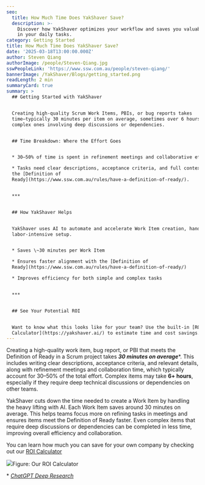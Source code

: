 ```yaml
---
seo:
  title: How Much Time Does YakShaver Save?
  description: >-
    Discover how YakShaver optimizes your workflow and saves you valuable time
    in your daily tasks.
category: Getting Started
title: How Much Time Does YakShaver Save?
date: '2025-03-18T13:00:00.000Z'
author: Steven Qiang
authorImage: /people/Steven-Qiang.jpg
sswPeopleLink: 'https://www.ssw.com.au/people/steven-qiang/'
bannerImage: /YakShaver/Blogs/getting_started.png
readLength: 2 min
summaryCard: true
summary: >
  ## Getting Started with YakShaver


  Creating high-quality Scrum Work Items, PBIs, or bug reports takes
  time—typically 30 minutes per item on average, sometimes over 6 hours for
  complex ones involving deep discussions or dependencies.


  ## Time Breakdown: Where the Effort Goes


  * 30–50% of time is spent in refinement meetings and collaborative effort.

  * Tasks need clear descriptions, acceptance criteria, and full context to meet
  the [Definition of
  Ready](https://www.ssw.com.au/rules/have-a-definition-of-ready/).


  ***


  ## How YakShaver Helps


  YakShaver uses AI to automate and accelerate Work Item creation, handling the
  labor-intensive setup.


  * Saves \~30 minutes per Work Item

  * Ensures faster alignment with the [Definition of
  Ready](https://www.ssw.com.au/rules/have-a-definition-of-ready/)

  * Improves efficiency for both simple and complex tasks


  ***


  ## See Your Potential ROI


  Want to know what this looks like for your team? Use the built-in [ROI
  Calculator](https://yakshaver.ai/) to estimate time and cost savings.
---
```


Creating a high-quality work item, bug report, or PBI that meets the Definition of Ready in a Scrum project takes ***30 minutes on average***\*. This includes writing clear descriptions, acceptance criteria, and relevant details, along with refinement meetings and collaboration time, which typically account for 30–50% of the total effort. Complex items may take **6+ hours**, especially if they require deep technical discussions or dependencies on other teams.

YakShaver cuts down the time needed to create a Work Item by handling the heavy lifting with AI. Each Work Item saves around 30 minutes on average. This helps teams focus more on refining tasks in meetings and ensures items meet the Definition of Ready faster. Even complex items that require deep discussions or dependencies can be completed in less time, improving overall efficiency and collaboration.

You can learn how much you can save for your own company by checking out our [ROI Calculator](https://yakshaver.ai)

![](/YakShaver/Blogs/ROI.png)Figure: Our ROI Calculator

\* *[ChatGPT Deep Research](https://chatgpt.com/share/67d8bdb0-0f60-800d-af20-baba64a9a2eb?)*
